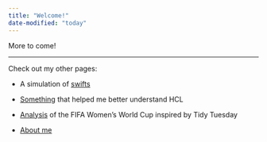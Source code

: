 ```yaml
---
title: "Welcome!"
date-modified: "today"
---
```


More to come!

------------------------------------------------------------------------

Check out my other pages:

-   A simulation of [swifts](https://lehndorff.github.io/portfolio/page1.html)

-   [Something](https://lehndorff.github.io/portfolio/what_is_hcl.html) that helped me better understand HCL

-   [Analysis](https://lehndorff.github.io/portfolio/tidy_wwc.html) of the FIFA Women's World Cup inspired by Tidy Tuesday

-   [About me](https://lehndorff.github.io/portfolio/about.html)
